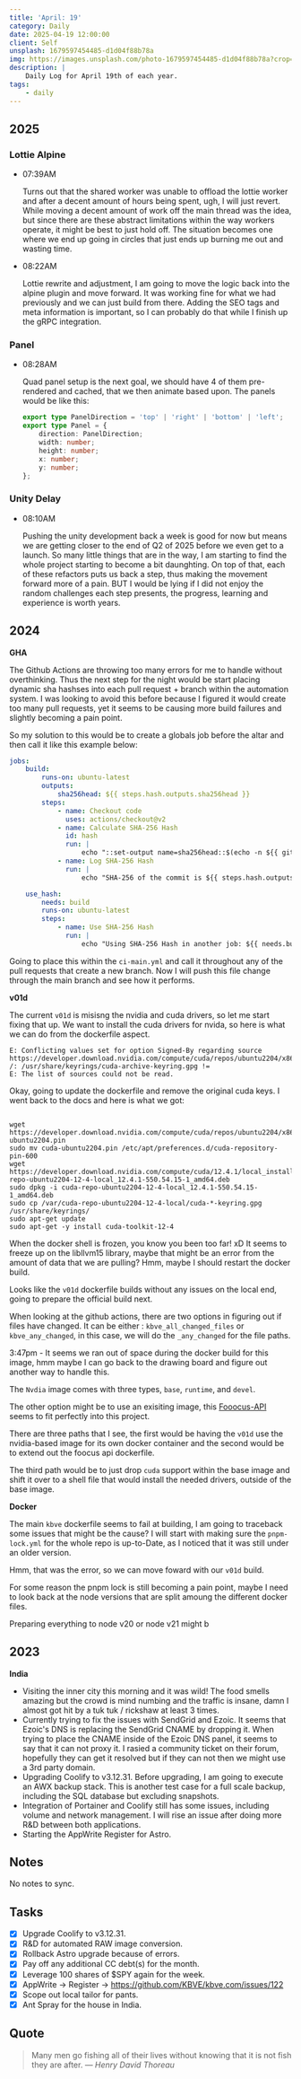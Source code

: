 ```yaml
---
title: 'April: 19'
category: Daily
date: 2025-04-19 12:00:00
client: Self
unsplash: 1679597454485-d1d04f88b78a
img: https://images.unsplash.com/photo-1679597454485-d1d04f88b78a?crop=entropy&cs=srgb&fm=jpg&ixid=MnwzNjM5Nzd8MHwxfHJhbmRvbXx8fHx8fHx8fDE2ODE3NDg2ODY&ixlib=rb-4.0.3&q=85
description: |
    Daily Log for April 19th of each year.
tags:
    - daily
---
```


## 2025

### Lottie Alpine

-   07:39AM

    Turns out that the shared worker was unable to offload the lottie worker and after a decent amount of hours being spent, ugh, I will just revert.
    While moving a decent amount of work off the main thread was the idea, but since there are these abstract limitations within the way workers operate, it might be best to just hold off.
    The situation becomes one where we end up going in circles that just ends up burning me out and wasting time.

-   08:22AM

    Lottie rewrite and adjustment, I am going to move the logic back into the alpine plugin and move forward.
    It was working fine for what we had previously and we can just build from there.
    Adding the SEO tags and meta information is important, so I can probably do that while I finish up the gRPC integration.

### Panel

-   08:28AM

    Quad panel setup is the next goal, we should have 4 of them pre-rendered and cached, that we then animate based upon.
    The panels would be like this:

    ```ts
    export type PanelDirection = 'top' | 'right' | 'bottom' | 'left';
    export type Panel = {
        direction: PanelDirection;
        width: number;
        height: number;
        x: number;
        y: number;
    };
    ```
    

### Unity Delay

-   08:10AM

    Pushing the unity development back a week is good for now but means we are getting closer to the end of Q2 of 2025 before we even get to a launch.
    So many little things that are in the way, I am starting to find the whole project starting to become a bit daunghting.
    On top of that, each of these refactors puts us back a step, thus making the movement forward more of a pain.
    BUT I would be lying if I did not enjoy the random challenges each step presents, the progress, learning and experience is worth years.

## 2024

**GHA**

The Github Actions are throwing too many errors for me to handle without overthinking.
Thus the next step for the night would be start placing dynamic sha hashses into each pull request + branch within the automation system.
I was looking to avoid this before because I figured it would create too many pull requests, yet it seems to be causing more build failures and slightly becoming a pain point.

So my solution to this would be to create a globals job before the altar and then call it like this example below:

```yaml
jobs:
    build:
        runs-on: ubuntu-latest
        outputs:
            sha256head: ${{ steps.hash.outputs.sha256head }}
        steps:
            - name: Checkout code
              uses: actions/checkout@v2
            - name: Calculate SHA-256 Hash
              id: hash
              run: |
                  echo "::set-output name=sha256head::$(echo -n ${{ github.sha }} | sha256sum | awk '{print $1}')"
            - name: Log SHA-256 Hash
              run: |
                  echo "SHA-256 of the commit is ${{ steps.hash.outputs.sha256head }}"

    use_hash:
        needs: build
        runs-on: ubuntu-latest
        steps:
            - name: Use SHA-256 Hash
              run: |
                  echo "Using SHA-256 Hash in another job: ${{ needs.build.outputs.sha256head }}"
```

Going to place this within the `ci-main.yml` and call it throughout any of the pull requests that create a new branch.
Now I will push this file change through the main branch and see how it performs.

**v01d**

The current `v01d` is misisng the nvidia and cuda drivers, so let me start fixing that up.
We want to install the cuda drivers for nvida, so here is what we can do from the dockerfile aspect.

```
E: Conflicting values set for option Signed-By regarding source https://developer.download.nvidia.com/compute/cuda/repos/ubuntu2204/x86_64/ /: /usr/share/keyrings/cuda-archive-keyring.gpg !=
E: The list of sources could not be read.

```

Okay, going to update the dockerfile and remove the original cuda keys.
I went back to the docs and here is what we got:

```shell

wget https://developer.download.nvidia.com/compute/cuda/repos/ubuntu2204/x86_64/cuda-ubuntu2204.pin
sudo mv cuda-ubuntu2204.pin /etc/apt/preferences.d/cuda-repository-pin-600
wget https://developer.download.nvidia.com/compute/cuda/12.4.1/local_installers/cuda-repo-ubuntu2204-12-4-local_12.4.1-550.54.15-1_amd64.deb
sudo dpkg -i cuda-repo-ubuntu2204-12-4-local_12.4.1-550.54.15-1_amd64.deb
sudo cp /var/cuda-repo-ubuntu2204-12-4-local/cuda-*-keyring.gpg /usr/share/keyrings/
sudo apt-get update
sudo apt-get -y install cuda-toolkit-12-4

```

When the docker shell is frozen, you know you been too far! xD
It seems to freeze up on the libllvm15 library, maybe that might be an error from the amount of data that we are pulling?
Hmm, maybe I should restart the docker build.

Looks like the `v01d` dockerfile builds without any issues on the local end, going to prepare the official build next.

When looking at the github actions, there are two options in figuring out if files have changed.
It can be either : `kbve_all_changed_files` or `kbve_any_changed`, in this case, we will do the `_any_changed` for the file paths.

3:47pm - It seems we ran out of space during the docker build for this image, hmm maybe I can go back to the drawing board and figure out another way to handle this.

The `Nvdia` image comes with three types, `base`, `runtime`, and `devel`.

The other option might be to use an exisiting image, this [Fooocus-API](https://github.com/mrhan1993/Fooocus-API) seems to fit perfectly into this project.

There are three paths that I see, the first would be having the `v01d` use the nvidia-based image for its own docker container and the second would be to extend out the foocus api dockerfile.

The third path would be to just drop `cuda` support within the base image and shift it over to a shell file that would install the needed drivers, outside of the base image.

**Docker**

The main `kbve` dockerfile seems to fail at building, I am going to traceback some issues that might be the cause?
I will start with making sure the `pnpm-lock.yml` for the whole repo is up-to-Date, as I noticed that it was still under an older version.

Hmm, that was the error, so we can move foward with our `v01d` build.

For some reason the pnpm lock is still becoming a pain point, maybe I need to look back at the node versions that are split amoung the different docker files.

Preparing everything to node v20 or node v21 might b

## 2023

**India**

-   Visiting the inner city this morning and it was wild! The food smells amazing but the crowd is mind numbing and the traffic is insane, damn I almost got hit by a tuk tuk / rickshaw at least 3 times.
-   Currently trying to fix the issues with SendGrid and Ezoic. It seems that Ezoic's DNS is replacing the SendGrid CNAME by dropping it. When trying to place the CNAME inside of the Ezoic DNS panel, it seems to say that it can not proxy it. I rasied a community ticket on their forum, hopefully they can get it resolved but if they can not then we might use a 3rd party domain.
-   Upgrading Coolify to v3.12.31. Before upgrading, I am going to execute an AWX backup stack. This is another test case for a full scale backup, including the SQL database but excluding snapshots.
-   Integration of Portainer and Coolify still has some issues, including volume and network management. I will rise an issue after doing more R&D between both applications.
-   Starting the AppWrite Register for Astro.

## Notes

No notes to sync.

## Tasks

-   [x] Upgrade Coolify to v3.12.31.
-   [x] R&D for automated RAW image conversion.
-   [x] Rollback Astro upgrade because of errors.
-   [x] Pay off any additional CC debt(s) for the month.
-   [x] Leverage 100 shares of $SPY again for the week.
-   [x] AppWrite -> Register -> https://github.com/KBVE/kbve.com/issues/122
-   [x] Scope out local tailor for pants.
-   [x] Ant Spray for the house in India.

## Quote

> Many men go fishing all of their lives without knowing that it is not fish they are after.
> — <cite>Henry David Thoreau</cite>
